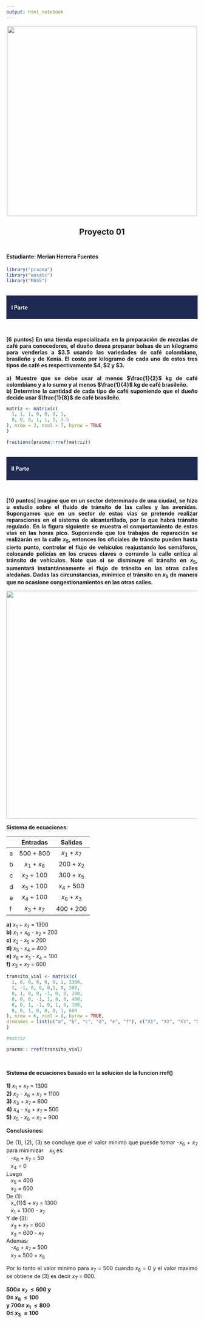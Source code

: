 ```yaml
---
output: html_notebook
---
```


<center><img src="logo.png" width="500"/></center>

<center><h2><b>Proyecto 01<h2></b></center>

<h4><b>Estudiante:</b> Merian Herrera Fuentes <br></h4>

```r
library("pracma")
library("mosaic")
library("MASS")
```

<br>
<div style="background-color:#1D2951;color:white;padding:3px;marging:10px;">
  <h4><b>&nbsp;&nbsp;&nbsp;I Parte</b></h4>
</div>
<br>

<div style="text-align: justify;">
<b>
[6 puntos] En una tienda especializada en la preparación de mezclas de café para conocedores, el dueño desea preparar bolsas de un kilogramo para venderlas a $3.5 usando las variedades de café colombiano, brasileño y de Kenia. El costo por kilogramo de cada uno de estos tres tipos de café es respectivamente $4, $2 y $3.
<br> <br>
a) Muestre que se debe usar al menos $\frac{1}{2}$ kg de café colombiano y a lo sumo  y al menos  $\frac{1}{4}$ kg de café brasileño.
<br>
b) Determine la cantidad de cada tipo de café suponiendo que el dueño decide usar $\frac{1}{8}$ de café brasileño.
</b>
</div>

```r
matriz <- matrix(c(
  1, 1, 1, 0, 0, 0, 1,
  0, 0, 0, 1, 1, 1, 3.5
), nrow = 2, ncol = 7, byrow = TRUE
)

fractions(pracma::rref(matriz))
```


<br>
<div style="background-color:#1D2951;color:white;padding:3px;marging:10px;">
  <h4><b>&nbsp;&nbsp;&nbsp;II Parte</b></h4>
</div>
<br>

<div style="text-align: justify;">
<b>
[10 puntos] Imagine que en un sector determinado de una ciudad, se hizo u estudio sobre el fluido de tránsito de las calles y las avenidas. Supongamos que en un sector de estas vías se pretende realizar reparaciones en el sistema de alcantarillado, por lo que habrá tránsito regulado. En la figura siguiente se muestra el comportamiento de estas vías en las horas pico. Suponiendo que los trabajos de reparación se realizarán en la calle $x_{5}$, entonces los oficiales de tránsito pueden hasta cierto punto, controlar el flujo de vehículos reajustando los semáforos, colocando policías en los cruces claves o cerrando la calle crítica al tránsito de vehículos. Note que si se disminuye el tránsito en $x_{5}$,  aumentará instantáneamente el flujo de tránsito en las otras calles aledañas. Dadas las circunstancias, minimice el tránsito en $x_{5}$ de manera que no ocasione congestionamientos en las otras calles.
</b>
</div>

<center><img src="sistema.png" width="600"/></center>

**Sistema de ecuaciones:**

|   |      Entradas     |      Salidas      |
|---|:-----------------:|:-----------------:|
| a | 500 + 800         | $x_{1}$ + $x_{7}$ |
| b | $x_{1}$ + $x_{6}$ | 200 + $x_{2}$     |
| c | $x_{2}$ + 100     | 300 + $x_{5}$     |
| d | $x_{5}$ + 100     | $x_{4}$ + 500     |
| e | $x_{4}$ + 100     | $x_{6}$ + $x_{3}$ |
| f | $x_{3}$ + $x_{7}$ | 400 + 200         |

**a)** $x_{1}$ + $x_{7}$ = 1300 <br>
**b)** $x_{1}$ + $x_{6}$ - $x_{2}$ = 200 <br>
**c)** $x_{2}$ - $x_{5}$ = 200 <br>
**d)** $x_{5}$ - $x_{4}$ = 400 <br>
**e)** $x_{6}$ + $x_{3}$ - $x_{4}$ = 100 <br>
**f)** $x_{3}$ + $x_{7}$ = 600 <br>

```r
transito_vial <- matrix(c(
  1, 0, 0, 0, 0, 0, 1, 1300,
  1, -1, 0, 0, 0,1, 0, 200,
  0, 1, 0, 0, -1, 0, 0, 200,
  0, 0, 0, -1, 1, 0, 0, 400,
  0, 0, 1, -1, 0, 1, 0, 100,
  0, 0, 1, 0, 0, 0, 1, 600
), nrow = 6, ncol = 8, byrow = TRUE,
dimnames = list(c("a", "b", "c", "d", "e", "f"), c("X1", "X2", "X3", "X4", "X5", "X6", "X7", "Solucion"))
)

#matriz

pracma:: rref(transito_vial)

```
<br>

**Sistema de ecuaciones basado en la solucion de la funcion rref()** <br><br>
**1)** $x_{1}$ + $x_{7}$ = 1300 <br>
**2)** $x_{2}$ - $x_{6}$ + $x_{7}$ = 1100 <br>
**3)** $x_{3}$ + $x_{7}$ = 600 <br>
**4)** $x_{4}$ - $x_{6}$ + $x_{7}$ = 500 <br>
**5)** $x_{5}$ - $x_{6}$ + $x_{7}$ = 900 <br>

**Conclusiones:**<br>
<div style="text-align: justify;">
De (1), (2), (3) se concluye que el valor minimo que puesde tomar -$x_{6}$ + $x_{7}$ para minimizar &nbsp;&nbsp;&nbsp;$x_{5}$ es: <br>
&nbsp;&nbsp;&nbsp;-$x_{6}$ + $x_{7}$ = 50
<br>
&nbsp;&nbsp;&nbsp;$x_{4}$ = 0
<br>
Luego <br>
&nbsp;&nbsp;&nbsp;$x_{5}$ = 400 <br>
&nbsp;&nbsp;&nbsp;$x_{2}$ = 600 <br>
De (1): <br>
&nbsp;&nbsp;&nbsp;x_{1}$ + $x_{7}$ = 1300 <br>
&nbsp;&nbsp;&nbsp;$x_{1}$ = 1300 - $x_{7}$ <br>
Y de (3): <br>
&nbsp;&nbsp;&nbsp;$x_{3}$ + $x_{7}$ = 600 <br>
&nbsp;&nbsp;&nbsp;$x_{3}$ = 600 - $x_{7}$ <br>
Ademas: <br>
&nbsp;&nbsp;&nbsp;-$x_{6}$ + $x_{7}$ = 500 <br>
&nbsp;&nbsp;&nbsp;$x_{7}$ = 500 + $x_{6}$ <br>

Por lo tanto el valor minimo para $x_{7}$ = 500 cuando $x_{6}$ = 0 y el valor maximo se obtiene de (3) es decir $x_{7}$ = 600.

<b>
$500 \le$  $x_{7}$ $\le 600$ y <br>
$0 \le$  $x_{6}$ $\le 100$ <br>
y $700 \le$  $x_{1}$ $\le 800$ <br>
$0 \le$  $x_{3}$ $\le 100$
</b>
</div>
